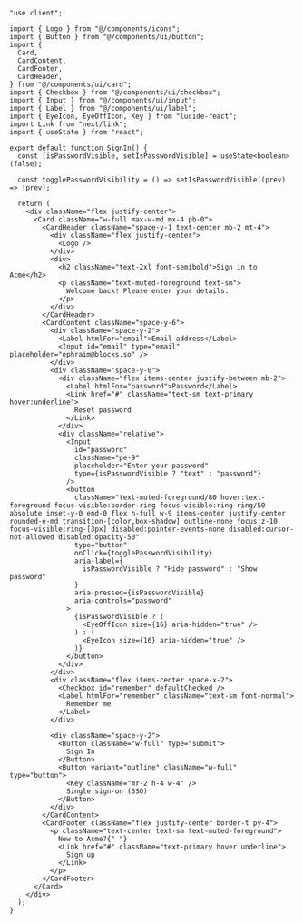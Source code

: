 ````tsx
"use client";

import { Logo } from "@/components/icons";
import { Button } from "@/components/ui/button";
import {
  Card,
  CardContent,
  CardFooter,
  CardHeader,
} from "@/components/ui/card";
import { Checkbox } from "@/components/ui/checkbox";
import { Input } from "@/components/ui/input";
import { Label } from "@/components/ui/label";
import { EyeIcon, EyeOffIcon, Key } from "lucide-react";
import Link from "next/link";
import { useState } from "react";

export default function SignIn() {
  const [isPasswordVisible, setIsPasswordVisible] = useState<boolean>(false);

  const togglePasswordVisibility = () => setIsPasswordVisible((prev) => !prev);

  return (
    <div className="flex justify-center">
      <Card className="w-full max-w-md mx-4 pb-0">
        <CardHeader className="space-y-1 text-center mb-2 mt-4">
          <div className="flex justify-center">
            <Logo />
          </div>
          <div>
            <h2 className="text-2xl font-semibold">Sign in to Acme</h2>
            <p className="text-muted-foreground text-sm">
              Welcome back! Please enter your details.
            </p>
          </div>
        </CardHeader>
        <CardContent className="space-y-6">
          <div className="space-y-2">
            <Label htmlFor="email">Email address</Label>
            <Input id="email" type="email" placeholder="ephraim@blocks.so" />
          </div>
          <div className="space-y-0">
            <div className="flex items-center justify-between mb-2">
              <Label htmlFor="password">Password</Label>
              <Link href="#" className="text-sm text-primary hover:underline">
                Reset password
              </Link>
            </div>
            <div className="relative">
              <Input
                id="password"
                className="pe-9"
                placeholder="Enter your password"
                type={isPasswordVisible ? "text" : "password"}
              />
              <button
                className="text-muted-foreground/80 hover:text-foreground focus-visible:border-ring focus-visible:ring-ring/50 absolute inset-y-0 end-0 flex h-full w-9 items-center justify-center rounded-e-md transition-[color,box-shadow] outline-none focus:z-10 focus-visible:ring-[3px] disabled:pointer-events-none disabled:cursor-not-allowed disabled:opacity-50"
                type="button"
                onClick={togglePasswordVisibility}
                aria-label={
                  isPasswordVisible ? "Hide password" : "Show password"
                }
                aria-pressed={isPasswordVisible}
                aria-controls="password"
              >
                {isPasswordVisible ? (
                  <EyeOffIcon size={16} aria-hidden="true" />
                ) : (
                  <EyeIcon size={16} aria-hidden="true" />
                )}
              </button>
            </div>
          </div>
          <div className="flex items-center space-x-2">
            <Checkbox id="remember" defaultChecked />
            <Label htmlFor="remember" className="text-sm font-normal">
              Remember me
            </Label>
          </div>

          <div className="space-y-2">
            <Button className="w-full" type="submit">
              Sign In
            </Button>
            <Button variant="outline" className="w-full" type="button">
              <Key className="mr-2 h-4 w-4" />
              Single sign-on (SSO)
            </Button>
          </div>
        </CardContent>
        <CardFooter className="flex justify-center border-t py-4">
          <p className="text-center text-sm text-muted-foreground">
            New to Acme?{" "}
            <Link href="#" className="text-primary hover:underline">
              Sign up
            </Link>
          </p>
        </CardFooter>
      </Card>
    </div>
  );
}
````